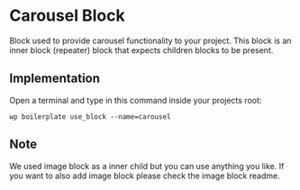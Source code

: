 # Carousel Block

Block used to provide carousel functionality to your project. This block is an inner block (repeater) block that expects children blocks to be present.

## Implementation

Open a terminal and type in this command inside your projects root:

```shell
wp boilerplate use_block --name=carousel
```

## Note

We used image block as a inner child but you can use anything you like. If you want to also add image block please check the image block readme.
